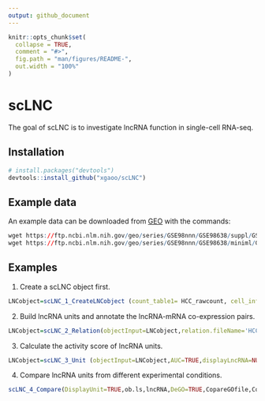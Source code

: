 ```yaml
---
output: github_document
---
```


<!-- README.md is generated from README.Rmd. Please edit that file -->

```r
knitr::opts_chunk$set(
  collapse = TRUE,
  comment = "#>",
  fig.path = "man/figures/README-",
  out.width = "100%"
)
```

# scLNC

<!-- badges: start -->
<!-- badges: end -->

The goal of scLNC is to investigate lncRNA function in single-cell RNA-seq.

## Installation


``` r
# install.packages("devtools")
devtools::install_github("xgaoo/scLNC")
```


## Example data

An example data can be downloaded from [GEO](https://www.ncbi.nlm.nih.gov/geo/query/acc.cgi?acc=GSE98638) with the commands:

``` r
wget https://ftp.ncbi.nlm.nih.gov/geo/series/GSE98nnn/GSE98638/suppl/GSE98638_HCC.TCell.S5063.count.txt.gz
wget https://ftp.ncbi.nlm.nih.gov/geo/series/GSE98nnn/GSE98638/miniml/GSE98638_family.xml.tgz
```



## Examples

1. Create a scLNC object first.

``` r
LNCobject=scLNC_1_CreateLNCobject (count_table1= HCC_rawcount, cell_info1= HCC_cellinfo)
```


2. Build lncRNA units and annotate the lncRNA-mRNA co-expression pairs.

``` r
LNCobject=scLNC_2_Relation(objectInput=LNCobject,relation.fileName='HCC',pairs.filter=TRUE,corcut=0.6,anno.pairs=TRUE)
```


3. Calculate the activity score of lncRNA units.

``` r
LNCobject=scLNC_3_Unit (objectInput=LNCobject,AUC=TRUE,displayLncRNA=NULL,DEAUC=TRUE,item.add=NULL,DEitem='majorCluster')
```


4. Compare lncRNA units from different experimental conditions.

``` r
scLNC_4_Compare(DisplayUnit=TRUE,ob.ls,lncRNA,DeGO=TRUE,CopareGOfile,CopareGeneList)
```


